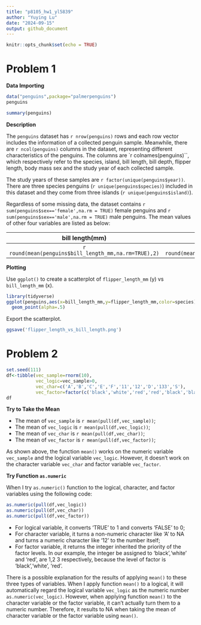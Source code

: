 ```yaml
---
title: "p8105_hw1_yl5839"
author: "Yuying Lu"
date: "2024-09-15"
output: github_document
---
```


```r
knitr::opts_chunk$set(echo = TRUE)
```

# Problem 1

**Data Importing**

```r
data("penguins",package="palmerpenguins")
penguins
```

```r
summary(penguins)
```


**Description**

The `penguins` dataset has `r nrow(penguins)` rows and each row vector includes the information of a collected penguin sample. Meanwhile, there are `r ncol(penguins)` columns in the dataset, representing different characteristics of the penguins. The columns are `r colnames(penguins)``, which respectively refer to the species, island, bill length, bill depth, flipper length, body mass sex and the study year of each collected sample.

The study years of these samples are `r factor(unique(penguins$year))`. There are three species penguins (`r unique(penguins$species)`) included in this dataset and they come from three islands (`r unique(penguins$island)`). 

Regardless of some missing data, the dataset contains `r sum(penguins$sex=='female',na.rm = TRUE)` female penguins and `r sum(penguins$sex=='male',na.rm = TRUE)` male penguins. The mean values of other four variables are listed as below: 

| bill length(mm) | bill depth(mm) | flipper length(mm) | body mass(g)|
|:---:|:---:|:---:|:---:|
|`r round(mean(penguins$bill_length_mm,na.rm=TRUE),2)`| `r round(mean(penguins$bill_depth_mm,na.rm=TRUE),2)`|`r round(mean(penguins$flipper_length_mm,na.rm=TRUE),2)`| `r round(mean(penguins$body_mass_g,na.rm=TRUE),2)`|


**Plotting**

Use `ggplot()` to create a scatterplot of `flipper_length_mm` (y) vs `bill_length_mm` (x).
```r
library(tidyverse)
ggplot(penguins,aes(x=bill_length_mm,y=flipper_length_mm,color=species))+
  geom_point(alpha=.5)
```


Export the scatterplot.

```r
ggsave('flipper_length_vs_bill_length.png')
```

# Problem 2

```r
set.seed(111)
df<-tibble(vec_sample=rnorm(10),
           vec_logic=vec_sample>0,
           vec_char=c('A','B','C','E','F','11','12','D','133','S'),
           vec_factor=factor(c('black','white','red','red','black','black','white','red','white','white'),levels=c('black','white','red')))
df
```
**Try to Take the Mean**

- The mean of `vec_sample` is `r mean(pull(df,vec_sample))`;
- The mean of `vec_logic` is `r mean(pull(df,vec_logic))`;
- The mean of `vec_char` is `r mean(pull(df,vec_char))`;
- The mean of `vec_factor` is `r mean(pull(df,vec_factor))`;


As shown above, the function `mean()` works on the numeric variable `vec_sample` and the logical variable `vec_logic`. However, it doesn't work on the character variable `vec_char` and factor variable `vec_factor`. 

**Try Function `as.numeric`**

When I try `as.numeric()` function to the logical, character, and factor variables using the following code:
```r
as.numeric(pull(df,vec_logic))
as.numeric(pull(df,vec_char))
as.numeric(pull(df,vec_factor))
```

- For logical variable, it converts 'TRUE' to 1 and converts 'FALSE' to 0;
- For character variable, it turns a non-numeric character like 'A' to NA and turns a numeric character like '12' to the number itself;
- For factor variable, it returns the integer inherited the priority of the factor levels. In our example, the integer be assigned to 'black','white' and 'red', are 1,2 3 respectively, because the level of factor is 'black','white', 'red'.


There is a possible explanation for the results of applying `mean()` to these three types of variables. When I apply function `mean()` to a logical, it will automatically regard the logical variable `vec_logic` as the numeric number `as.numeric(vec_logic)`. However, when applying function `mean()` to the character variable or the factor variable, it can't actually turn them to a numeric number. Therefore, it results to NA when taking the mean of character variable or the factor variable using `mean()`.

